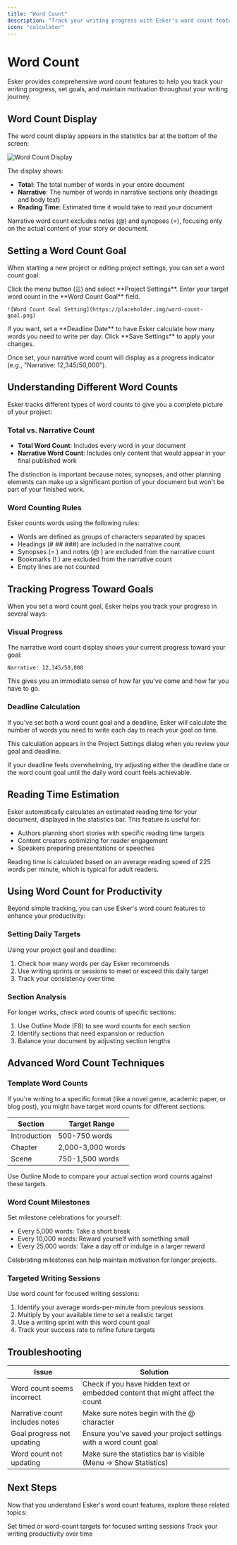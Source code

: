 ```yaml
---
title: "Word Count"
description: "Track your writing progress with Esker's word count features and project goals."
icon: "calculator"
---
```


# Word Count

Esker provides comprehensive word count features to help you track your writing progress, set goals, and maintain motivation throughout your writing journey.

## Word Count Display

The word count display appears in the statistics bar at the bottom of the screen:

![Word Count Display](https://placeholder.img/word-count.png)

The display shows:

- **Total**: The total number of words in your entire document
- **Narrative**: The number of words in narrative sections only (headings and body text)
- **Reading Time**: Estimated time it would take to read your document

<Tip>
  Narrative word count excludes notes (@) and synopses (=), focusing only on the actual content of your story or document.
</Tip>

## Setting a Word Count Goal

When starting a new project or editing project settings, you can set a word count goal:

<Steps>
  <Step title="Open Project Settings">
    Click the menu button (☰) and select **Project Settings**.
  </Step>
  <Step title="Set Word Count Goal">
    Enter your target word count in the **Word Count Goal** field.
    
    ![Word Count Goal Setting](https://placeholder.img/word-count-goal.png)
  </Step>
  <Step title="Optionally Set a Deadline">
    If you want, set a **Deadline Date** to have Esker calculate how many words you need to write per day.
  </Step>
  <Step title="Save Settings">
    Click **Save Settings** to apply your changes.
  </Step>
</Steps>

Once set, your narrative word count will display as a progress indicator (e.g., "Narrative: 12,345/50,000").

## Understanding Different Word Counts

Esker tracks different types of word counts to give you a complete picture of your project:

### Total vs. Narrative Count

- **Total Word Count**: Includes every word in your document
- **Narrative Word Count**: Includes only content that would appear in your final published work

The distinction is important because notes, synopses, and other planning elements can make up a significant portion of your document but won't be part of your finished work.

### Word Counting Rules

Esker counts words using the following rules:

- Words are defined as groups of characters separated by spaces
- Headings (# ## ###) are included in the narrative count
- Synopses (= ) and notes (@ ) are excluded from the narrative count
- Bookmarks (! ) are excluded from the narrative count
- Empty lines are not counted

## Tracking Progress Toward Goals

When you set a word count goal, Esker helps you track your progress in several ways:

### Visual Progress

The narrative word count display shows your current progress toward your goal:

```
Narrative: 12,345/50,000
```

This gives you an immediate sense of how far you've come and how far you have to go.

### Deadline Calculation

If you've set both a word count goal and a deadline, Esker will calculate the number of words you need to write each day to reach your goal on time.

This calculation appears in the Project Settings dialog when you review your goal and deadline.

<Tip>
  If your deadline feels overwhelming, try adjusting either the deadline date or the word count goal until the daily word count feels achievable.
</Tip>

## Reading Time Estimation

Esker automatically calculates an estimated reading time for your document, displayed in the statistics bar. This feature is useful for:

- Authors planning short stories with specific reading time targets
- Content creators optimizing for reader engagement
- Speakers preparing presentations or speeches

Reading time is calculated based on an average reading speed of 225 words per minute, which is typical for adult readers.

## Using Word Count for Productivity

Beyond simple tracking, you can use Esker's word count features to enhance your productivity:

### Setting Daily Targets

Using your project goal and deadline:

1. Check how many words per day Esker recommends
2. Use writing sprints or sessions to meet or exceed this daily target
3. Track your consistency over time

### Section Analysis

For longer works, check word counts of specific sections:

1. Use Outline Mode (F8) to see word counts for each section
2. Identify sections that need expansion or reduction
3. Balance your document by adjusting section lengths

## Advanced Word Count Techniques

### Template Word Counts

If you're writing to a specific format (like a novel genre, academic paper, or blog post), you might have target word counts for different sections:

| Section | Target Range |
|---------|--------------|
| Introduction | 500-750 words |
| Chapter | 2,000-3,000 words |
| Scene | 750-1,500 words |

Use Outline Mode to compare your actual section word counts against these targets.

### Word Count Milestones

Set milestone celebrations for yourself:

- Every 5,000 words: Take a short break
- Every 10,000 words: Reward yourself with something small
- Every 25,000 words: Take a day off or indulge in a larger reward

Celebrating milestones can help maintain motivation for longer projects.

### Targeted Writing Sessions

Use word count for focused writing sessions:

1. Identify your average words-per-minute from previous sessions
2. Multiply by your available time to set a realistic target
3. Use a writing sprint with this word count goal
4. Track your success rate to refine future targets

## Troubleshooting

| Issue | Solution |
|-------|----------|
| Word count seems incorrect | Check if you have hidden text or embedded content that might affect the count |
| Narrative count includes notes | Make sure notes begin with the @ character |
| Goal progress not updating | Ensure you've saved your project settings with a word count goal |
| Word count not updating | Make sure the statistics bar is visible (Menu → Show Statistics) |

## Next Steps

Now that you understand Esker's word count features, explore these related topics:

<CardGroup cols={2}>
  <Card title="Writing Sprints" icon="person-running" href="/productivity/writing-sprints">
    Set timed or word-count targets for focused writing sessions
  </Card>
  <Card title="Sessions" icon="stopwatch" href="/productivity/sessions">
    Track your writing productivity over time
  </Card>
</CardGroup>